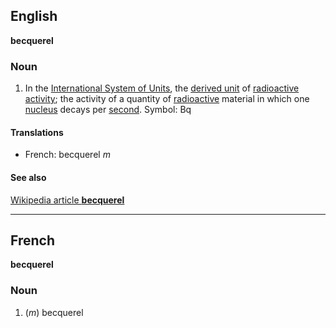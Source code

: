 ==English==
'''becquerel'''

===Noun===

#In the [[International System of Units]], the [[derived unit]] of [[radioactive activity]]; the activity of a quantity of [[radioactive]] material in which one [[nucleus]] decays per [[second]].  Symbol: Bq

====Translations====

*French: becquerel ''m''

====See also====
[[en:becquerel|Wikipedia article '''becquerel''']]

----

==French==
'''becquerel'''

===Noun===

#(''m'') becquerel